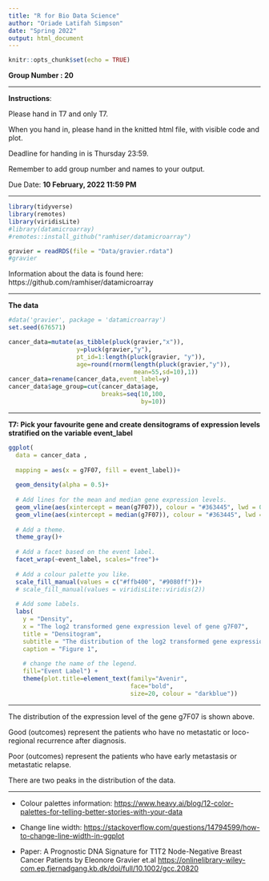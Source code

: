 ```yaml
---
title: "R for Bio Data Science"
author: "Oriade Latifah Simpson"
date: "Spring 2022"
output: html_document
---
```


```r
knitr::opts_chunk$set(echo = TRUE)
```

**Group Number : 20**

***

**Instructions**:

Please hand in T7 and only T7.

When you hand in, please hand in the knitted html file, with visible code and plot.

Deadline for handing in is Thursday 23:59.

Remember to add group number and names to your output.

Due Date: **10 February, 2022 11:59 PM**

***

```r
library(tidyverse)
library(remotes)
library(viridisLite)
#library(datamicroarray)
#remotes::install_github("ramhiser/datamicroarray")
```

```r
gravier = readRDS(file = "Data/gravier.rdata")
#gravier
```

Information about the data is found here: https://github.com/ramhiser/datamicroarray

***

**The data**

```r
#data('gravier', package = 'datamicroarray')
set.seed(676571)

cancer_data=mutate(as_tibble(pluck(gravier,"x")),
                   y=pluck(gravier,"y"),
                   pt_id=1:length(pluck(gravier, "y")),
                   age=round(rnorm(length(pluck(gravier,"y")),
                                   mean=55,sd=10),1))
cancer_data=rename(cancer_data,event_label=y)
cancer_data$age_group=cut(cancer_data$age,
                          breaks=seq(10,100,
                                     by=10))
```

***

**T7: Pick your favourite gene and create densitograms of expression levels stratified on the variable event_label**

```r
ggplot(
  data = cancer_data ,
  
  mapping = aes(x = g7F07, fill = event_label))+
  
  geom_density(alpha = 0.5)+
  
  # Add lines for the mean and median gene expression levels. 
  geom_vline(aes(xintercept = mean(g7F07)), colour = "#363445", lwd = 0.5, linetype = "longdash") +
  geom_vline(aes(xintercept = median(g7F07)), colour = "#363445", lwd = 0.7, linetype = "solid")+
  
  # Add a theme. 
  theme_gray()+
  
  # Add a facet based on the event label. 
  facet_wrap(~event_label, scales="free")+
  
  # Add a colour palette you like. 
  scale_fill_manual(values = c("#ffb400", "#9080ff"))+
  # scale_fill_manual(values = viridisLite::viridis(2))
  
  # Add some labels. 
  labs(
    y = "Density",
    x = "The log2 transformed gene expression level of gene g7F07",
    title = "Densitogram",
    subtitle = "The distribution of the log2 transformed gene expression level (g7F07)",
    caption = "Figure 1",
    
    # change the name of the legend. 
    fill="Event Label") +
    theme(plot.title=element_text(family="Avenir", 
                                  face="bold", 
                                  size=20, colour = "darkblue"))


```

***

The distribution of the expression level of the gene g7F07 is shown above. 

Good (outcomes) represent the patients who have no metastatic or loco-regional recurrence after diagnosis.

Poor (outcomes) represent the patients who have early metastasis or metastatic relapse.

There are two peaks in the distribution of the data.

***

* Colour palettes information: <https://www.heavy.ai/blog/12-color-palettes-for-telling-better-stories-with-your-data>

* Change line width: <https://stackoverflow.com/questions/14794599/how-to-change-line-width-in-ggplot> 

* Paper: A Prognostic DNA Signature for T1T2 Node-Negative Breast Cancer Patients by Eleonore Gravier et.al 
<https://onlinelibrary-wiley-com.ep.fjernadgang.kb.dk/doi/full/10.1002/gcc.20820>


